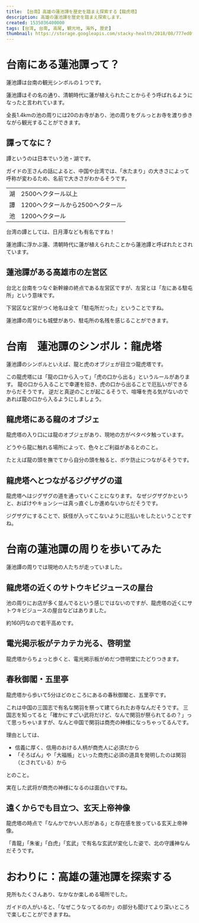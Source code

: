 ```yaml
---
title: 【台南】高雄の蓮池譚を歴史を踏まえ探索する【龍虎塔】
description: 高雄の蓮池譚を歴史を踏まえ探索します。
created: 1535036400000
tags: [台湾, 台南, 高尾, 観光地, 海外, 歴史]
thumbnail: https://storage.googleapis.com/stacky-health/2018/08/777ed0fc1a09b27fc8550df4cf77533f.jpg
---
```


# 台南にある蓮池譚って？

<amp-img alt="蓮池譚の看板" src="https://storage.googleapis.com/stacky-health/2018/08/b4854063d158dd2d285cf176050fe41d.jpg" width="948" height="1264" layout="intrinsic" />

蓮池譚は台南の観光シンボルの１つです。

蓮池譚はその名の通り、清朝時代に蓮が植えられたことからそう呼ばれるようになったと言われています。

全長1.4kmの池の周りには20のお寺があり、池の周りをグルっとお寺を渡り歩きながら観光することができます。

<amp-img alt="蓮池譚の上に浮かぶお寺" src="https://storage.googleapis.com/stacky-health/2018/08/d0ecb19b316a76ffafe039c5d6dee2c3.jpg" width="1352" height="1352" layout="intrinsic" />

## 譚ってなに？
譚というのは日本でいう池・湖です。

ガイドの王さんの話によると、中国や台湾では、「水たまり」の大きさによって呼称が変わるため、名前で大きさがわかるそうです。

| | |
|---|----------------------|
| 湖 | 2500ヘクタール以上          |
| 譚 | 1200ヘクタールから2500ヘクタール |
| 池 | 1200ヘクタール            |

台湾の譚としては、日月潭なども有名ですね！

<amp-img alt="蓮池譚に浮かぶ蓮" src="https://storage.googleapis.com/stacky-health/2018/08/d996a565dd30004319f6fcec6cb941d7.jpg" width="1686" height="1264" layout="intrinsic" />

蓮池譚に浮かぶ蓮、清朝時代に蓮が植えられたことから蓮池譚と呼ばれたとされています。

## 蓮池譚がある高雄市の左営区
台北と台南をつなぐ新幹線の終点である左営区ですが、左営とは「左にある駐屯所」という意味です。

下営区など営がつく地名は全て「駐屯所だった」ということですね。

蓮池譚の周りにも城壁があり、駐屯所の名残を感じることができます。

<amp-img alt="蓮池譚の周りの城壁" src="https://storage.googleapis.com/stacky-health/2018/09/a0c90ef2fc2f591f4116a9ee6d9e66b1.jpg" width="1686" height="1264" layout="intrinsic" />

<amp-img alt="蓮池譚の周りの城壁の上から見た景色" src="https://storage.googleapis.com/stacky-health/2018/09/ce7986f1a6b0448644b3bf1179beff16.jpg" width="1686" height="1264" layout="intrinsic" />

# 台南　蓮池譚のシンボル：龍虎塔
蓮池譚のシンボルといえば、龍と虎のオブジェが目立つ龍虎塔です。

この龍虎塔には「龍の口から入って」「虎の口から出る」というルールがあります。
龍の口から入ることで幸運を招き、虎の口から出ることで厄払いができるからだそうです。
逆だと真逆のことが起こるそうで、喧嘩を売る気がないのであれば龍の口から入るようにしましょう。

<amp-img alt="蓮池譚にある龍虎塔" src="https://storage.googleapis.com/stacky-health/2018/08/26e94c6f025ecf75dd8183ec647e169e-1.jpg" width="1686" height="1264" layout="intrinsic" />

<amp-img alt="龍虎塔の中" src="https://storage.googleapis.com/stacky-health/2018/08/294f6e5fc590952c80be02037f42ca7c-1.jpg" width="1686" height="1264" layout="intrinsic" />

## 龍虎塔にある龍のオブジェ
龍虎塔の入り口には龍のオブジェがあり、現地の方がペタペタ触っています。

どうやら龍に触れる場所によって、色々とご利益があるとのこと。

たとえば龍の頭を撫でてから自分の頭を触ると、ボケ防止につながるそうです。

<amp-img alt="龍虎塔にある龍のオブジェ" src="https://storage.googleapis.com/stacky-health/2018/08/a5d1126867e5ba673f46daa044ebc7e8-1.jpg" width="1686" height="1264" layout="intrinsic" />

## 龍虎塔へとつながるジグザグの道
龍虎塔へはジグザグの道を通っていくことになります。
なぜジグザグかというと、おばけやキョンシーは真っ直ぐしか進めないからだそうです。

ジグザグにすることで、妖怪が入ってこないように厄払いをしたということですね。

<amp-img alt="龍虎塔へとつながるジグザグの道" src="https://storage.googleapis.com/stacky-health/2018/08/edcdacc2896c7845c5d464581887e1f6-1.jpg" width="1686" height="1264" layout="intrinsic" />

# 台南の蓮池譚の周りを歩いてみた

<amp-img alt="蓮池譚の周りで走る人々" src="https://storage.googleapis.com/stacky-health/2018/08/c533dc3d88a8fda74a66a4674c696f44-1.jpg" width="1264" height="1264" layout="intrinsic" />

蓮池譚の周りでは現地の人たちが走っていました。

## 龍虎塔の近くのサトウキビジュースの屋台
池の周りにお店が多く並んでるという感じではないのですが、龍虎塔の近くにサトウキビジュースの屋台などはありました。

約160円なので若干高めです。

<amp-img alt="蓮池譚の周りにあるサトウキビジュースのお店" src="https://storage.googleapis.com/stacky-health/2018/08/810cecc05816b42e700ec2ef0acfff19-1.jpg" width="948" height="1264" layout="intrinsic" />

## 電光掲示板がテカテカ光る、啓明堂
龍虎塔からちょっと歩くと、電光掲示板がめだつ啓明堂にたどりつきます。

<amp-img alt="啓明堂" src="https://storage.googleapis.com/stacky-health/2018/08/e6677ff72fa5e44c42a90e2b7b696972-1.jpg" width="1686" height="1264" layout="intrinsic" />

<amp-img alt="啓明堂の中" src="https://storage.googleapis.com/stacky-health/2018/09/f176287bc882e018b619af150cabcebc.jpg" width="1686" height="1264" layout="intrinsic" />

## 春秋御閣・五里亭
龍虎塔から歩いて5分ほどのところにあるの春秋御閣と、五里亭です。

これは中国の三国志で有名な関羽を祭って建てられたお寺なんだそうです。
三国志を知ってると「確かにすごい武将だけど、なんで関羽が祭られてるの？」って思っちゃいますが、なんと中国で関羽は商売の神様になっちゃってるんです。

理由としては、

- 信義に厚く、信用のおける人柄が商売人に必須だから
- 「そろばん」や「大福帳」といった商売に必須の道具を発明したのは関羽（とされている）から

とのこと。

実在した武将が商売の神様になるのは面白いですね。

<amp-img alt="春秋御閣" src="https://storage.googleapis.com/stacky-health/2018/08/c06fff8a9bdc8ae94d525e30e310df94-1.jpg" width="1686" height="1264" layout="intrinsic" />

<amp-img alt="水に浮かぶ五里亭" src="https://storage.googleapis.com/stacky-health/2018/08/150c5eb5123fc0bb8ef67045279b4ae3-1.jpg" width="1686" height="1264" layout="intrinsic" />

## 遠くからでも目立つ、玄天上帝神像
龍虎塔の時点で「なんかでかい人形がある」と存在感を放っている玄天上帝神像。

「青龍」「朱雀」「白虎」「玄武」で有名な玄武が変化した姿で、北の守護神なんだそうです。

<amp-img alt="玄天上帝神像" src="https://storage.googleapis.com/stacky-health/2018/08/12f164746976a289cddf59eab0f4a1b0-1.jpg" width="1264" height="1264" layout="intrinsic" />

<amp-img alt="玄天上帝神像の大きさに圧巻" src="https://storage.googleapis.com/stacky-health/2018/08/4613407887a349e9d4d52d1d8b1ee868-1.jpg" width="1264" height="1264" layout="intrinsic" />

# おわりに：高雄の蓮池譚を探索する

見所もたくさんあり、なかなか楽しめる場所でした。

ガイドの人がいると、「なぜこうなってるのか」の部分も聞けてより深いところで楽しむことができますね。
